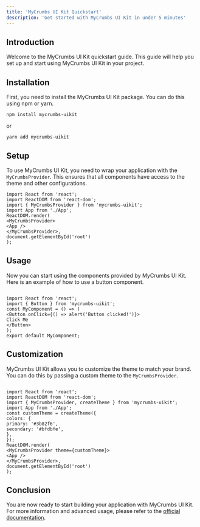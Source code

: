 ```yaml
---
title: 'MyCrumbs UI Kit Quickstart'
description: 'Get started with MyCrumbs UI Kit in under 5 minutes'
---
```


## Introduction

Welcome to the MyCrumbs UI Kit quickstart guide. This guide will help you set up and start using MyCrumbs UI Kit in your project.

## Installation

First, you need to install the MyCrumbs UI Kit package. You can do this using npm or yarn.


```
npm install mycrumbs-uikit
```
or

```
yarn add mycrumbs-uikit
```


## Setup

To use MyCrumbs UI Kit, you need to wrap your application with the `MyCrumbsProvider`. This ensures that all components have access to the theme and other configurations.

```
import React from 'react';
import ReactDOM from 'react-dom';
import { MyCrumbsProvider } from 'mycrumbs-uikit';
import App from './App';
ReactDOM.render(
<MyCrumbsProvider>
<App />
</MyCrumbsProvider>,
document.getElementById('root')
);
```


## Usage

Now you can start using the components provided by MyCrumbs UI Kit. Here is an example of how to use a button component.


```

import React from 'react';
import { Button } from 'mycrumbs-uikit';
const MyComponent = () => (
<Button onClick={() => alert('Button clicked!')}>
Click Me
</Button>
);
export default MyComponent;
```


## Customization

MyCrumbs UI Kit allows you to customize the theme to match your brand. You can do this by passing a custom theme to the `MyCrumbsProvider`.

```

import React from 'react';
import ReactDOM from 'react-dom';
import { MyCrumbsProvider, createTheme } from 'mycrumbs-uikit';
import App from './App';
const customTheme = createTheme({
colors: {
primary: '#3b82f6',
secondary: '#bfdbfe',
},
});
ReactDOM.render(
<MyCrumbsProvider theme={customTheme}>
<App />
</MyCrumbsProvider>,
document.getElementById('root')
);
```

## Conclusion

You are now ready to start building your application with MyCrumbs UI Kit. For more information and advanced usage, please refer to the [official documentation](https://www.npmjs.com/package/mycrumbs-uikit).


